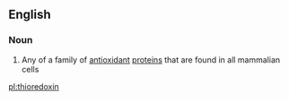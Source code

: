 {{also|Thioredoxin}}
==English==

===Noun===
{{wikipedia}}
{{en-noun}}

# {{label|en|protein}} Any of a family of [[antioxidant]] [[protein]]s that are found in all mammalian cells

[[pl:thioredoxin]]